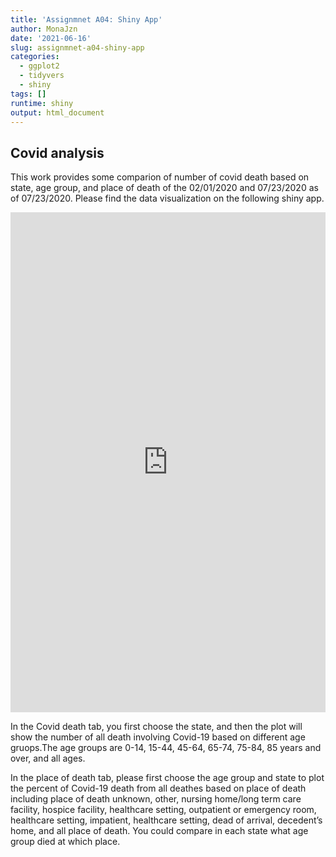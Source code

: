 ```yaml
---
title: 'Assignmnet A04: Shiny App'
author: MonaJzn
date: '2021-06-16'
slug: assignmnet-a04-shiny-app
categories:
  - ggplot2
  - tidyvers
  - shiny
tags: []
runtime: shiny
output: html_document
---
```


## Covid analysis

This work provides some comparion of number of covid death based on state, age group, and place of death of the 02/01/2020 and 07/23/2020 as of 07/23/2020. Please find the data visualization on the following shiny app.

<iframe src="https://monajzn.shinyapps.io/ShinyAssignment/" height="800" width="100%" frameborder="no"></iframe>


In the Covid death tab, you first choose the state, and then the plot will show the number of all death involving Covid-19 based on different age gruops.The age groups are 0-14, 15-44, 45-64, 65-74, 75-84, 85 years and over, and all ages.

In the place of death tab, please first choose the age group and state to plot the percent of Covid-19 death from all deathes based on place of death including place of death unknown, other, nursing home/long term care facility, hospice facility, healthcare setting, outpatient or emergency room, healthcare setting, impatient, healthcare setting, dead of arrival, decedent's home, and all place of death. You could compare in each state what age group died at which place.